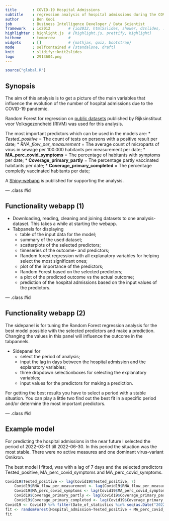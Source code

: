 ```yaml
---
title       : COVID-19 Hospital Admissions
subtitle    : regression analysis of hospital admissions during the COVID-19 pandemic
author      : Ben Kooi
job         : Business Intelligence Developer / Data Scientist
framework   : io2012        # {io2012, html5slides, shower, dzslides, ...}
highlighter : highlight.js  # {highlight.js, prettify, highlight}
hitheme     : tomorrow      # 
widgets     : []            # {mathjax, quiz, bootstrap}
mode        : selfcontained # {standalone, draft}
knit        : slidify::knit2slides
logo        : 2913604.png
---
```

```r
source("global.R")
```
## Synopsis

The aim of this analysis is to get a picture of the main variables that influence the evolution of the number of hospital admissions due to the COVID-19 pandemic.

Random Forest for regression on [public datasets](https://data.rivm.nl/covid-19/) published by Rijksinstituut voor Volksgezondheid (RIVM) was used for this analysis.

The most important predictors which can be used in the models are:
*   *Tested_positive* = The count of tests on persons with a positive result per date;
*   *RNA_flow_per_measurement* = The average count of microparts of virus in sewage per 100.000 habitants per measurement per date;
*   **MA_perc_covid_symptoms** = The percentage of habitants with symptoms per date;
*   **Coverage_primary_partly** = The percentage partly vaccinated habitants per date;
*   **Coverage_primary_completed** = The percentage completly vaccinated habitants per date;

A [Shiny-webapp](https://brkooi.shinyapps.io/hospitalization/) is published for supporting the analysis.


--- .class #id 

## Functionality webapp (1)

* Downloading, reading, cleaning and joining datasets to one analysis-dataset. This takes a while at starting the webapp.
* Tabpanels for displaying 
    + table of the input data for the model;
    + summary of the used dataset;
    + scatterplots of the selected predictors;
    + timeseries of the outcome- and predictors;
    + Random forest regression with all explanatory variables for helping select the most significant ones;
    + plot of the importance of the predictors;
    + Random Forest based on the selected predictors;
    + a plot of the predicted outcome vs the actual outcome;
    + prediction of the hospital admissions based on the input values of the predictors.

--- .class #id

## Functionality webapp (2)
The sidepanel is for tuning the Random Forest regression analysis for the best model possible with the selected predictors and make a prediction.
Changing the values in this panel will influence the outcome in the tabpannels.

* Sidepanel for
    + select the period of analysis;
    + input the lag in days between the hospital admission and the explanatory variables;
    + three dropdown selectionboxes for selecting the explanatory variables;
    + input values for the predictors for making a prediction.

For getting the best results you have to select a period with a stable situation. You can play a little two find out the best fit in a specific period and/or determine the most important predictors.

--- .class #id 

## Example model
For predicting the hospital admissions in the near future I selected the period of 2022-03-01 till 2022-06-30. In this period the situation was the most stable. There were no active measures and one dominant virus-variant Omikron.

The best model I fitted, was with a lag of 7 days and the selected predictors Tested_positive, MA_perc_covid_symptoms and MA_perc_covid_symptoms. 
```r
Covid19$Tested_positive <- lag(Covid19$Tested_positive, 7)
    Covid19$RNA_flow_per_measurement <- lag(Covid19$RNA_flow_per_measurement, 7)
    Covid19$MA_perc_covid_symptoms <- lag(Covid19$MA_perc_covid_symptoms, 7)
    Covid19$Coverage_primary_partly <- lag(Covid19$Coverage_primary_partly, 7)
    Covid19$Coverage_primary_completed <- lag(Covid19$Coverage_primary_completed, 7)
Covid19 <- Covid19 %>% filter(Date_of_statistics %in% seq(as.Date("2022-03-01"), as.Date("2022-06-30"), by = "day"))
fit <- randomForest(Hospital_admission~Tested_positive + MA_perc_covid_symptoms + RNA_flow_per_measurement, data=Covid19, na.action=na.omit, mtry=2, ntree=300)
fit
```
